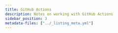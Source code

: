```yaml
---
title: GitHub Actions
description: Notes on working with GitHub Actions
sidebar_position: 3
metadata-files: ["../_listing_meta.yml"]
---
```


